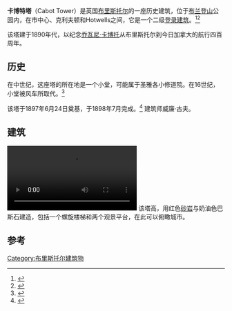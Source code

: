 {{Infobox Historic building
|image=Cabot Tower (600px).jpg
|name=卡博特塔
|location=英国[[布里斯托尔|布里斯托尔]]
|coordinates = {{coord|51.4540|-2.6068|display=inline}}
|architect=威廉·古夫
|construction_start_date= 1897年6月
|completion_date= 1898年7月
|height={{convert|105|ft}}
|cost=£3250
|structural_system = 红色[[砂岩|砂岩]]、巴斯石
|style=哥特复兴
}}
'''卡博特塔'''（Cabot Tower）是英国[[布里斯托尔|布里斯托尔]]的一座历史建筑，位于[[布兰登山|布兰登山]]公园内，在市中心、克利夫顿和Hotwells之间，它是一个二级[[登录建筑|登录建筑]]。<ref>{{cite web | title=Cabot Tower | work=Images of England | url=http://www.imagesofengland.org.uk/details/default.aspx?id=378976 | accessdate=13 March 2007 | archive-url=https://web.archive.org/web/20071208081631/http://www.imagesofengland.org.uk/details/default.aspx?id=378976 | archive-date=2007-12-08 | dead-url=yes }}</ref><ref name=nhle>{{National Heritage List for England |num=1202009 |desc=Cabot Tower|accessdate=4 April 2015}}</ref>

该塔建于1890年代，以纪念[[乔瓦尼·卡博托|乔瓦尼·卡博托]]从布里斯托尔到今日加拿大的航行四百周年。

==历史==
在中世纪，这座塔的所在地是一个小堂，可能属于圣雅各小修道院。在16世纪，小堂被风车所取代。<ref name=pastscape>{{cite web|title=Cabot Memorial Tower|url=http://pastscape.org.uk/hob.aspx?hob_id=198341|work=Pastscape|publisher=English Heritage|accessdate=3 May 2014|deadurl=yes|archiveurl=https://web.archive.org/web/20140504002118/http://pastscape.org.uk/hob.aspx?hob_id=198341|archivedate=2014年5月4日}}</ref>

该塔于1897年6月24日奠基，于1898年7月完成。<ref>{{cite web|title=Cabot Tower|url=http://www.about-bristol.co.uk/lnd-02.asp|publisher=About Bristol|accessdate=3 May 2014|archive-date=2014-05-03|archive-url=https://archive.is/20140503202159/http://www.about-bristol.co.uk/lnd-02.asp|dead-url=no}}</ref> 建筑师威廉·古夫。

==建筑==
[[File:Cabot_Tower_Bristol_aerial_video.webm|thumb]]
该塔高{{convert|105|ft}}，用红色[[砂岩|砂岩]]与奶油色巴斯石建造，包括一个螺旋楼梯和两个观景平台，在此可以俯瞰城市。

==参考==
{{reflist}}
{{Panorama | image = File:Panorama of Bristol taken from Cabot tower.jpg|alt = 从卡博特塔顶看到的布里斯托尔全景| fullwidth = 12661 | fullheight = 644 | caption = 从卡博特塔顶看到的布里斯托尔全景| height = 322}}
[[Category:布里斯托尔建筑物|Category:布里斯托尔建筑物]]